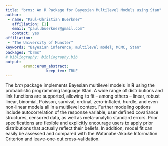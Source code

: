 ---
title: "brms: An R Package for Bayesian Multilevel Models using Stan"
author:
 - name: "Paul-Christian Buerkner"
   affiliation: [1]
   email: "paul.buerkner@gmail.com"
   contact: yes
affiliation:
 - "The University of Münster"
keywords: "Bayesian inference; multilevel model; MCMC, Stan"
packages: "brms"
# bibliography: bibliography.bib
output:  
        erum::erum_abstract:
                  keep_tex: TRUE
---

The *brm* package implements Bayesian multilevel models in **R** using the
probabilistic programming language Stan. A wide range of distributions
and link functions are supported, allowing to fit -- among others --
linear, robust linear, binomial, Poisson, survival, ordinal,
zero-inflated, hurdle, and even non-linear models all in a multilevel
context. Further modeling options include autocorrelation of the
response variable, user defined covariance structures, censored data, as
well as meta-analytic standard errors. Prior specifications are flexible
and explicitly encourage users to apply prior distributions that
actually reflect their beliefs. In addition, model fit can easily be
assessed and compared with the Watanabe-Akaike Information Criterion and
leave-one-out cross-validation.

<!--  -->
<!--  -->
<!--  -->
